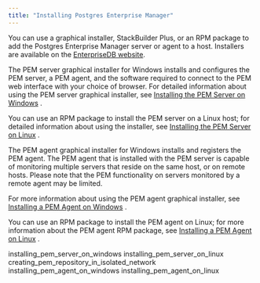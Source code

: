```yaml
---
title: "Installing Postgres Enterprise Manager"
---
```


<div id="installing_pem" class="registered_link"></div>

You can use a graphical installer, StackBuilder Plus, or an RPM package to add the Postgres Enterprise Manager server or agent to a host. Installers are available on the [EnterpriseDB website](https://www.enterprisedb.com/download-postgres-enterprise-manager).

The PEM server graphical installer for Windows installs and configures the PEM server, a PEM agent, and the software required to connect to the PEM web interface with your choice of browser. For detailed information about using the PEM server graphical installer, see [Installing the PEM Server on Windows](03_installing_postgres_enterprise_manager/#installing_pem_server_on_windows) .

You can use an RPM package to install the PEM server on a Linux host; for detailed information about using the installer, see [Installing the PEM Server on Linux](03_installing_postgres_enterprise_manager/#installing_pem_server_on_linux) .

The PEM agent graphical installer for Windows installs and registers the PEM agent. The PEM agent that is installed with the PEM server is capable of monitoring multiple servers that reside on the same host, or on remote hosts. Please note that the PEM functionality on servers monitored by a remote agent may be limited.

For more information about using the PEM agent graphical installer, see [Installing a PEM Agent on Windows](03_installing_postgres_enterprise_manager/#installing_pem_agent_on_windows) .

You can use an RPM package to install the PEM agent on Linux; for more information about the PEM agent RPM package, see [Installing a PEM Agent on Linux](03_installing_postgres_enterprise_manager/#installing_pem_agent_on_linux) .

<div class="toctree" maxdepth="5">

installing_pem_server_on_windows installing_pem_server_on_linux creating_pem_repository_in_isolated_network installing_pem_agent_on_windows installing_pem_agent_on_linux

</div>
